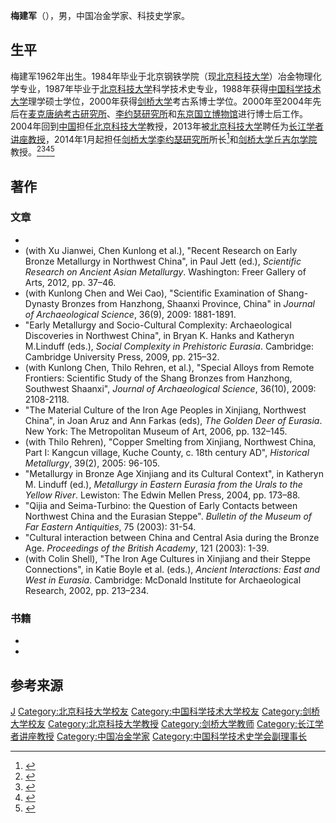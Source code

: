 {{Infobox person 
| name              = 梅建军
| image             = 
| birth_date        = 1962年12月
| birth_place       = 
| death_date        = 
| death_place       = 
| nationality       = {{PRC}}
| occupation        = [[冶金考古学|冶金考古学]]
| employer          = [[李约瑟研究所|李约瑟研究所]]
| alma_mater        = [[北京科技大学|北京科技大学]]<br>[[中国科学技术大学|中国科学技术大学]]<br>[[剑桥大学|剑桥大学]]
| doctoral_advisor  = 
| awards            = 
}}
'''梅建军'''（{{bd|1962年|12月||}}），男，中国冶金学家、科技史学家。

== 生平 ==
梅建军1962年出生。1984年毕业于北京钢铁学院（现[[北京科技大学|北京科技大学]]）冶金物理化学专业，1987年毕业于[[北京科技大学|北京科技大学]]科学技术史专业，1988年获得[[中国科学技术大学|中国科学技术大学]]理学硕士学位，2000年获得[[剑桥大学|剑桥大学]]考古系博士学位。2000年至2004年先后在[[麦克唐纳考古研究所|麦克唐纳考古研究所]]、[[李约瑟研究所|李约瑟研究所]]和[[东京国立博物馆|东京国立博物馆]]进行博士后工作。2004年回到[[中国|中国]]担任[[北京科技大学|北京科技大学]]教授，2013年被[[北京科技大学|北京科技大学]]聘任为[[长江学者讲座教授列表|长江学者讲座教授]]，2014年1月起担任[[剑桥大学|剑桥大学]][[李约瑟研究所|李约瑟研究所]]所长<ref name="Needham">{{cite web |url=http://www.nri.org.uk/Jian_Jun_Mei.html |title=Jianjun Mei 梅建军 |publisher=Needham Research Institute |date= |accessdate=2015-05-14 |archive-date=2016-04-25 |archive-url=https://web.archive.org/web/20160425074851/http://www.nri.org.uk/Jian_Jun_Mei.html |dead-url=no }}</ref>和[[剑桥大学丘吉尔学院|剑桥大学丘吉尔学院]]教授。<ref>{{cite web|title=Fellows of the Colleges|url=http://www.admin.cam.ac.uk/reporter/2014-15/special/02/section1.shtml#heading2-3|website=Cambridge University Reporter|accessdate=8 November 2017|archive-date=2020-02-22|archive-url=https://web.archive.org/web/20200222225110/http://www.admin.cam.ac.uk/reporter/2014-15/special/02/section1.shtml#heading2-3|dead-url=no}}</ref><ref>{{cite book|last1=Jami|first1=Catherine|author1-link=Cathérine Jami|last2=Cullen|first2=Christopher|last3=Acapo|first3=Sica|title=14th International Conference on the History of Science in East Asia (Paris, 6-10 July 2015) : Book of Abstracts|date=2015|url=https://halshs.archives-ouvertes.fr/halshs-01220174/document|accessdate=8 November 2017|archive-date=2019-04-10|archive-url=https://web.archive.org/web/20190410002028/https://halshs.archives-ouvertes.fr/halshs-01220174/document|dead-url=no}}</ref><ref name="Pigott">{{cite journal|last1=Pigott|first1=Vincent C.|title=Copper and Bronze Metallurgy in Late Prehistoric Xinjiang: Its Cultural Context and Relationship with Neighbouring Regions (review)|journal=Asian Perspectives|date=2002|volume=41|issue=1|pages=167–170|doi=10.1353/asi.2002.0009|url=https://muse.jhu.edu/article/2917|accessdate=8 November 2017|archive-date=2019-04-10|archive-url=https://web.archive.org/web/20190410002029/https://muse.jhu.edu/article/2917|dead-url=no}}</ref><ref>{{Cite web|title=专访：中国创新氛围已远超李约瑟期待——访英国李约瑟研究所所长梅建军|url=http://www.xinhuanet.com//tech/2017-10/12/c_1121792466.htm|accessdate=|work=新华网}}</ref>

==著作==
===文章===
*{{Cite journal | doi = 10.1016/j.jas.2015.02.026| title = Archaeometallurgical studies in China: Some recent developments and challenging issues| journal = Journal of Archaeological Science| volume = 56| pages = 221| year = 2015| last1 = Mei | first1 = J. | last2 = Wang | first2 = P. | last3 = Chen | first3 = K. | last4 = Wang | first4 = L. | last5 = Wang | first5 = Y. | last6 = Liu | first6 = Y. }}
* (with Xu Jianwei, Chen Kunlong et al.), "Recent Research on Early Bronze Metallurgy in Northwest China", in Paul Jett (ed.), ''Scientific Research on Ancient Asian Metallurgy''. Washington: Freer Gallery of Arts, 2012, pp. 37–46.
* (with Kunlong Chen and Wei Cao), "Scientific Examination of Shang-Dynasty Bronzes from Hanzhong, Shaanxi Province, China" in ''Journal of Archaeological Science'', 36(9), 2009: 1881-1891.
* "Early Metallurgy and Socio-Cultural Complexity: Archaeological Discoveries in Northwest China", in Bryan K. Hanks and Katheryn M.Linduff (eds.), ''Social Complexity in Prehistoric Eurasia''. Cambridge: Cambridge University Press, 2009, pp. 215–32.
* (with Kunlong Chen, Thilo Rehren, et al.), "Special Alloys from Remote Frontiers: Scientific Study of the Shang Bronzes from Hanzhong, Southwest Shaanxi", ''Journal of Archaeological Science'', 36(10), 2009: 2108-2118.
* "The Material Culture of the Iron Age Peoples in Xinjiang, Northwest China", in Joan Aruz and Ann Farkas (eds), ''The Golden Deer of Eurasia''. New York: The Metropolitan Museum of Art, 2006, pp. 132–145.
* (with Thilo Rehren), "Copper Smelting from Xinjiang, Northwest China, Part I: Kangcun village, Kuche County, c. 18th century AD", ''Historical Metallurgy'', 39(2), 2005: 96-105.
* "Metallurgy in Bronze Age Xinjiang and its Cultural Context", in Katheryn M. Linduff (ed.), ''Metallurgy in Eastern Eurasia from the Urals to the Yellow River''. Lewiston: The Edwin Mellen Press, 2004, pp. 173–88.
* "Qijia and Seima-Turbino: the Question of Early Contacts between Northwest China and the Eurasian Steppe". ''Bulletin of the Museum of Far Eastern Antiquities'', 75 (2003): 31-54.
* "Cultural interaction between China and Central Asia during the Bronze Age. ''Proceedings of the British Academy'', 121 (2003): 1-39.
* (with Colin Shell), "The Iron Age Cultures in Xinjiang and their Steppe Connections", in Katie Boyle et al. (eds.), ''Ancient Interactions: East and West in Eurasia''. Cambridge: McDonald Institute for Archaeological Research, 2002, pp. 213–234.

===书籍===
* {{cite book|last1=Mei|first1=Jianjun|title=Copper and bronze metallurgy in late prehistoric Xinjiang : its cultural context and relationship with neighbouring regions|date=2000|publisher=Archaeopress|location=Oxford|isbn=9781841710686|series=BAR International Series 865}}
* {{cite book|editor-last1=Mei|editor-first1=Jianjun|editor-last2=Rehren|editor-first2=Thilo|title=Metallurgy and civilisation : Eurasia and beyond : proceedings of the 6th International Conference on the Beginnings of the Use of Metals and Alloys (BUMA VI)|date=2009|publisher=Archetype|location=London|isbn=9781904982494}}

== 参考来源 ==
{{Reflist}}

{{Navboxes 
| title  = 梅建军在[[中国科学技术史学会|中国科学技术史学会]]的职务
| list1  =
{{中国科学技术史学会第八届理事会}}
{{中国科学技术史学会第九届理事会}}
}}

{{Authority control}}
{{DEFAULTSORT:Mei, Jianjun}}
[[Category:梅姓|J]]
[[Category:北京科技大学校友|Category:北京科技大学校友]]
[[Category:中国科学技术大学校友|Category:中国科学技术大学校友]]
[[Category:剑桥大学校友|Category:剑桥大学校友]]
[[Category:北京科技大学教授|Category:北京科技大学教授]]
[[Category:剑桥大学教师|Category:剑桥大学教师]]
[[Category:长江学者讲座教授|Category:长江学者讲座教授]]
[[Category:中国冶金学家|Category:中国冶金学家]]
[[Category:中国科学技术史学会副理事长|Category:中国科学技术史学会副理事长]]